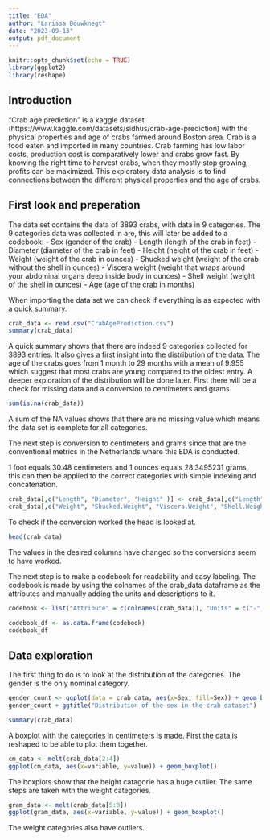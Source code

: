 ```yaml
---
title: "EDA"
author: "Larissa Bouwknegt"
date: "2023-09-13"
output: pdf_document
---
```


```r
knitr::opts_chunk$set(echo = TRUE)
library(ggplot2)
library(reshape)

```

## Introduction
"Crab age prediction" is a kaggle dataset (https://www.kaggle.com/datasets/sidhus/crab-age-prediction) with the physical properties and age of crabs farmed around Boston area. Crab is a food eaten and imported in many countries. Crab farming has low labor costs, production cost is comparatively lower and crabs grow fast. By knowing the right time to harvest crabs, when they mostly stop growing, profits can be maximized. This exploratory data analysis is to find connections between the different physical properties and the age of crabs. 

## First look and preperation
The data set contains the data of 3893 crabs, with data in 9 categories. The 9 categories data was collected in are, this will later be added to a codebook:
- Sex (gender of the crab)
- Length (length of the crab in feet)
- Diameter (diameter of the crab in feet)
- Height (height of the crab in feet)
- Weight (weight of the crab in ounces)
- Shucked weight (weight of the crab without the shell in ounces)
- Viscera weight (weight that wraps around your abdominal organs deep inside body in ounces)
- Shell weight (weight of the shell in ounces)
- Age (age of the crab in months)

When importing the data set we can check if everything is as expected with a quick summary.

```r
crab_data <- read.csv("CrabAgePrediction.csv")
summary(crab_data)

```

A quick summary shows that there are indeed 9 categories collected for 3893 entries. It also gives a first insight into the distribution of the data. The age of the crabs goes from 1 month to 29 months with a mean of 9.955 which suggest that most crabs are young compared to the oldest entry. A deeper exploration of the distribution will be done later. First there will be a check for missing data and a conversion to centimeters and grams.
 
```r
sum(is.na(crab_data))
```
A sum of the NA values shows that there are no missing value which means the data set is complete for all categories. 

The next step is conversion to centimeters and grams since that are the conventional metrics in the Netherlands where this EDA is conducted. 

1 foot equals 30.48 centimeters and 1 ounces equals 28.3495231 grams, this can then be applied to the correct categories with simple indexing and concatenation.

```r
crab_data[,c("Length", "Diameter", "Height" )] <- crab_data[,c("Length", "Diameter", "Height" )] * 30.48
crab_data[,c("Weight", "Shucked.Weight", "Viscera.Weight", "Shell.Weight")] <- crab_data[,c("Weight", "Shucked.Weight", "Viscera.Weight", "Shell.Weight")] * 28.3495231
```

To check if the conversion worked the head is looked at.

```r
head(crab_data)
```
The values in the desired columns have changed so the conversions seem to have worked.

The next step is to make a codebook for readability and easy labeling. The codebook is made by using the colnames of the crab_data dataframe as the attributes and manually adding the units and descriptions to it.  
```r
codebook <- list("Attribute" = c(colnames(crab_data)), "Units" = c("-", "cm", "cm", "cm", "gram", "gram", "gram", "gram", "months"), "Description" = c("Gender of the crab, female(F), male(M) or interderminate(I)", "Lenght of the crab in centimeters", "Diameter of the crab in centimeters", "Height of the crab in centimeters", "Weight of the crab in grams", "Weight without the shell in grams", "Weight that wraps around your abdominal organs deep inside body in grams", "Weight of the shell in grams", "Age of the crab in months"))

codebook_df <- as.data.frame(codebook)
codebook_df
``` 

## Data exploration

The first thing to do is to look at the distribution of the categories. The gender is the only nominal category. 

```r
gender_count <- ggplot(data = crab_data, aes(x=Sex, fill=Sex)) + geom_bar(fill = c('pink', 'green', 'blue'))
gender_count + ggtitle("Distribution of the sex in the crab dataset")
``` 

```r
summary(crab_data)
```

A boxplot with the categories in centimeters is made. First the data is reshaped to be able to plot them together.  

```r

cm_data <- melt(crab_data[2:4])
ggplot(cm_data, aes(x=variable, y=value)) + geom_boxplot()

```
 
 The boxplots show that the height catagorie has a huge outlier. The same steps are taken with the weight categories.
 
```r
gram_data <- melt(crab_data[5:8])
ggplot(gram_data, aes(x=variable, y=value)) + geom_boxplot()
```
The weight categories also have outliers. 
